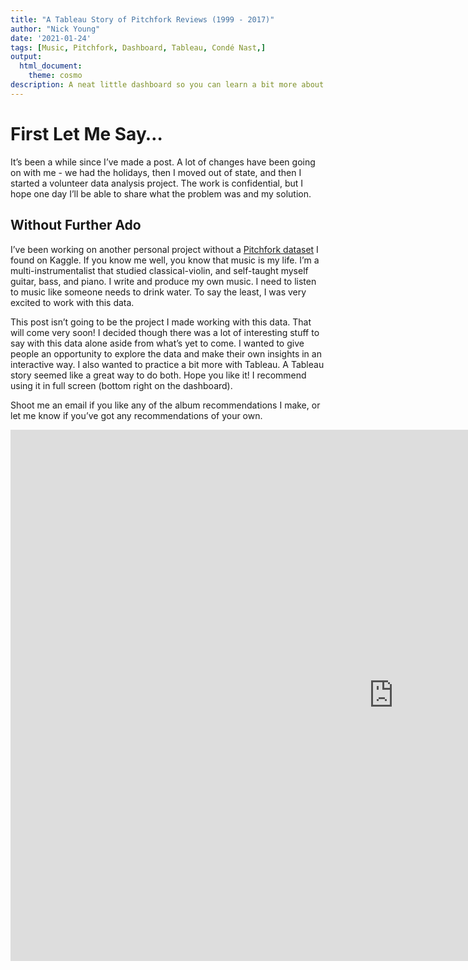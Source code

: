 ```yaml
---
title: "A Tableau Story of Pitchfork Reviews (1999 - 2017)"
author: "Nick Young"
date: '2021-01-24'
tags: [Music, Pitchfork, Dashboard, Tableau, Condé Nast,]
output: 
  html_document: 
    theme: cosmo
description: A neat little dashboard so you can learn a bit more about Pitchfork's reviews from 1999 - 2017.
---
```


# First Let Me Say...

It's been a while since I've made a post. A lot of changes have been going on with me - we had the holidays, then I moved out of state, and then I started a volunteer data analysis project. The work is confidential, but I hope one day I'll be able to share what the problem was and my solution.

## Without Further Ado

I've been working on another personal project without a [Pitchfork dataset](https://www.kaggle.com/nolanbconaway/pitchfork-data) I found on Kaggle. If you know me well, you know that music is my life. I'm a multi-instrumentalist that studied classical-violin, and self-taught myself guitar, bass, and piano. I write and produce my own music. I need to listen to music like someone needs to drink water. To say the least, I was very excited to work with this data.  

This post isn't going to be the project I made working with this data. That will come very soon! I decided though there was a lot of interesting stuff to say with this data alone aside from what's yet to come. I wanted to give people an opportunity to explore the data and make their own insights in an interactive way. I also wanted to practice a bit more with Tableau. A Tableau story seemed like a great way to do both. Hope you like it! I recommend using it in full screen (bottom right on the dashboard).  

Shoot me an email if you like any of the album recommendations I make, or let me know if you've got any recommendations of your own.

<iframe src="https://public.tableau.com/views/PitchforkReviews_16115055036780/PitchforkReviews99-17?:language=en&:display_count=y&:publish=yes&:origin=viz_share_link&:embed=y" align="center" width="1225" height="850" frameborder="0" allowfullscreen></iframe>


